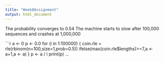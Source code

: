 ```yaml
---
title: "Week8Assignment"
output: html_document
---
```


The probability converges to 0.54
The machine starts to slow after 100,000 sequences and crashes at 1,000,000


```r
a <- 0
p <- 0.0
for (i in 1:100000) {
  coin.rle = rle(rbinom(n=100,size=1,prob=0.5))
  ifelse(max(coin.rle$lengths)>=7,a <- a+1,a <- a)
  }
p <- a / i
print(p)
...